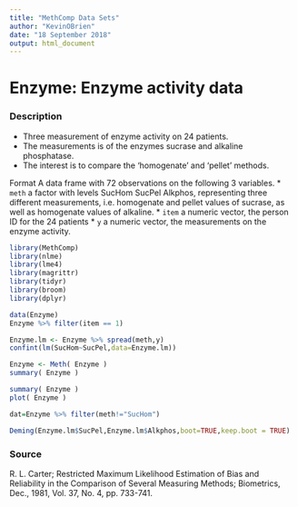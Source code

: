 ```yaml
---
title: "MethComp Data Sets"
author: "KevinOBrien"
date: "18 September 2018"
output: html_document
---
```


Enzyme: Enzyme activity data
================================

### Description
* Three measurement of enzyme activity on 24 patients. 
* The measurements is of the enzymes sucrase and alkaline phosphatase. 
* The interest is to compare the 'homogenate' and 'pellet' methods.

Format
A data frame with 72 observations on the following 3 variables.
* ``meth`` a factor with levels SucHom SucPel Alkphos, representing three different measurements, i.e.
homogenate and pellet values of sucrase, as well as homogenate values of alkaline.
* ``item`` a numeric vector, the person ID for the 24 patients
* ``y`` a numeric vector, the measurements on the enzyme activity.



```r
library(MethComp)
library(nlme)
library(lme4)
library(magrittr)
library(tidyr)
library(broom)
library(dplyr)
```
```r
data(Enzyme)
Enzyme %>% filter(item == 1)

```
```r
Enzyme.lm <- Enzyme %>% spread(meth,y)
confint(lm(SucHom~SucPel,data=Enzyme.lm))
```
```r
Enzyme <- Meth( Enzyme )
summary( Enzyme )

```



```r

summary( Enzyme )
plot( Enzyme )
```




```r

dat=Enzyme %>% filter(meth!="SucHom")

Deming(Enzyme.lm$SucPel,Enzyme.lm$Alkphos,boot=TRUE,keep.boot = TRUE)
```




### Source
R. L. Carter; Restricted Maximum Likelihood Estimation of Bias and Reliability in the Comparison
of Several Measuring Methods; Biometrics, Dec., 1981, Vol. 37, No. 4, pp. 733-741.